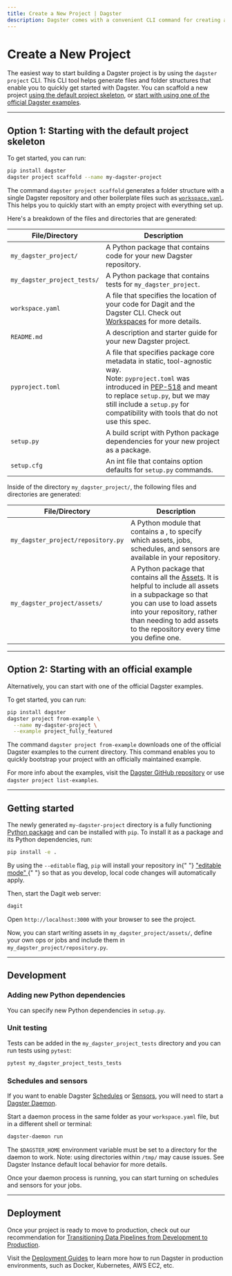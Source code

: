 ```yaml
---
title: Create a New Project | Dagster
description: Dagster comes with a convenient CLI command for creating a new project. This guide explains the role of each generated file and directory.
---
```


# Create a New Project

The easiest way to start building a Dagster project is by using the `dagster project` CLI. This CLI tool helps generate files and folder structures that enable you to quickly get started with Dagster. You can scaffold a new project [using the default project skeleton](#option-1-starting-with-the-default-project-skeleton), or [start with using one of the official Dagster examples](#option-2-starting-with-an-official-example).

---

## Option 1: Starting with the default project skeleton

To get started, you can run:

```bash
pip install dagster
dagster project scaffold --name my-dagster-project
```

The command `dagster project scaffold` generates a folder structure with a single Dagster repository and other boilerplate files such as [`workspace.yaml`](/concepts/repositories-workspaces/workspaces). This helps you to quickly start with an empty project with everything set up.

Here's a breakdown of the files and directories that are generated:

| File/Directory              | Description                                                                                                                                                                                                                                                                                           |
| --------------------------- | ----------------------------------------------------------------------------------------------------------------------------------------------------------------------------------------------------------------------------------------------------------------------------------------------------- |
| `my_dagster_project/`       | A Python package that contains code for your new Dagster repository.                                                                                                                                                                                                                                  |
| `my_dagster_project_tests/` | A Python package that contains tests for `my_dagster_project`.                                                                                                                                                                                                                                        |
| `workspace.yaml`            | A file that specifies the location of your code for Dagit and the Dagster CLI. Check out [Workspaces](/concepts/repositories-workspaces/workspaces) for more details.                                                                                                                                 |
| `README.md`                 | A description and starter guide for your new Dagster project.                                                                                                                                                                                                                                         |
| `pyproject.toml`            | A file that specifies package core metadata in static, tool-agnostic way. <br /> Note: `pyproject.toml` was introduced in [PEP-518](https://peps.python.org/pep-0518/) and meant to replace `setup.py`, but we may still include a `setup.py` for compatibility with tools that do not use this spec. |
| `setup.py`                  | A build script with Python package dependencies for your new project as a package.                                                                                                                                                                                                                    |
| `setup.cfg`                 | An int file that contains option defaults for `setup.py` commands.                                                                                                                                                                                                                                    |

Inside of the directory `my_dagster_project/`, the following files and directories are generated:

| File/Directory                     | Description                                                                                                                                                                                                                                                                                                                                  |
| ---------------------------------- | -------------------------------------------------------------------------------------------------------------------------------------------------------------------------------------------------------------------------------------------------------------------------------------------------------------------------------------------- |
| `my_dagster_project/repository.py` | A Python module that contains a <PyObject object="RepositoryDefinition" />, to specify which assets, jobs, schedules, and sensors are available in your repository.                                                                                                                                                                          |
| `my_dagster_project/assets/`       | A Python package that contains all the [Assets](/concepts/assets/software-defined-assets). It is helpful to include all assets in a subpackage so that you can use <PyObject object="load_assets_from_package_module" /> to load assets into your repository, rather than needing to add assets to the repository every time you define one. |

---

## Option 2: Starting with an official example

Alternatively, you can start with one of the official Dagster examples.

To get started, you can run:

```bash
pip install dagster
dagster project from-example \
  --name my-dagster-project \
  --example project_fully_featured
```

The command `dagster project from-example` downloads one of the official Dagster examples to the current directory. This command enables you to quickly bootstrap your project with an officially maintained example.

For more info about the examples, visit the [Dagster GitHub repository](https://github.com/dagster-io/dagster/tree/master/examples) or use `dagster project list-examples`.

---

## Getting started

The newly generated `my-dagster-project` directory is a fully functioning [Python package](https://docs.python.org/3/tutorial/modules.html#packages) and can be installed with `pip`. To install it as a package and its Python dependencies, run:

```bash
pip install -e .
```

<Note>
  By using the <code>--editable</code> flag, <code>pip</code> will install your
  repository in{" "}
  <a href="https://pip.pypa.io/en/latest/reference/pip_install/?highlight=editable#editable-installsl">
    "editable mode"
  </a>{" "}
  so that as you develop, local code changes will automatically apply.
</Note>

Then, start the Dagit web server:

```bash
dagit
```

Open `http://localhost:3000` with your browser to see the project.

Now, you can start writing assets in `my_dagster_project/assets/`, define your own ops or jobs and include them in `my_dagster_project/repository.py`.

---

## Development

### Adding new Python dependencies

You can specify new Python dependencies in `setup.py`.

### Unit testing

Tests can be added in the `my_dagster_project_tests` directory and you can run tests using `pytest`:

```bash
pytest my_dagster_project_tests_tests
```

### Schedules and sensors

If you want to enable Dagster [Schedules](/concepts/partitions-schedules-sensors/schedules) or [Sensors](/concepts/partitions-schedules-sensors/sensors), you will need to start a [Dagster Daemon](/deployment/dagster-daemon).

Start a daemon process in the same folder as your `workspace.yaml` file, but in a different shell or terminal:

```bash
dagster-daemon run
```

<Note>

The `$DAGSTER_HOME` environment variable must be set to a directory for the daemon to work. Note: using directories within `/tmp/` may cause issues. See <Link href="/deployment/dagster-instance#default-local-behavior">Dagster Instance default local behavior</Link> for more details.

</Note>
Once your daemon process is running, you can start turning on schedules and sensors for your jobs.

---

## Deployment

Once your project is ready to move to production, check out our recommendation for [Transitioning Data Pipelines from Development to Production](/guides/dagster/transitioning-data-pipelines-from-development-to-production).

Visit the [Deployment Guides](/deployment) to learn more how to run Dagster in production environments, such as Docker, Kubernetes, AWS EC2, etc.
